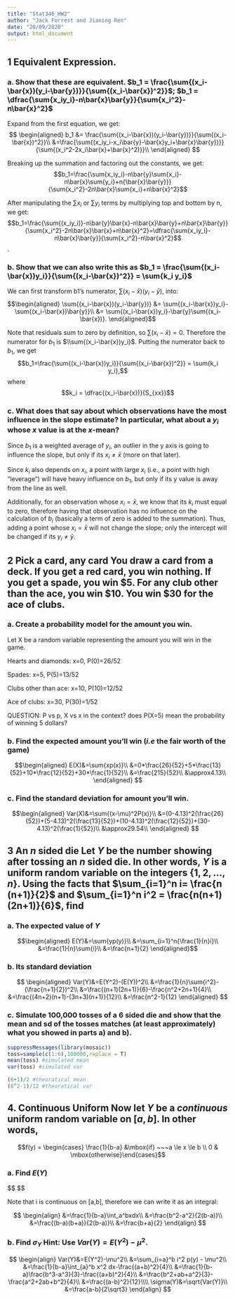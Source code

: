 ```yaml
---
title: "Stat346_HW2"
author: "Jack Forrest and Jianing Ren"
date: "20/09/2020"
output: html_document
---
```


## 1 Equivalent Expression.
### a. Show that these are equivalent. $b_1 = \frac{\sum{(x_i-\bar{x})(y_i-\bar{y})}}{\sum{(x_i-\bar{x})^2}}$; $b_1 = \dfrac{\sum{x_iy_i}-n\bar{x}\bar{y}}{\sum{x_i^2}-n\bar{x}^2}$

Expand from the first equation, we get:
$$
\begin{aligned}
b_1 &= \frac{\sum{(x_i-\bar{x})(y_i-\bar{y})}}{\sum{(x_i-\bar{x})^2}}\\
&=\frac{\sum{(x_iy_i-x_i\bar{y}-\bar{x}y_i+\bar{x}\bar{y})}}{\sum{(x_i^2-2x_i\bar{x}+\bar{x}^2)}}\\
\end{aligned}
$$

Breaking up the summation and factoring out the constants, we get:
$$b_1=\frac{\sum{x_iy_i}-n\bar{y}\sum{x_i}-n\bar{x}\sum{y_i}+n{\bar{x}\bar{y}}}{\sum{x_i^2}-2n\bar{x}\sum{x_i}+n\bar{x}^2}$$

After manipulating the $\sum{x_i}$ or $\sum{y_i}$ terms by multiplying top and bottom by n, we get: 
$$b_1=\frac{\sum{(x_iy_i)}-n\bar{y}\bar{x}-n\bar{x}\bar{y}+n\bar{x}\bar{y}}{\sum{x_i^2}-2n\bar{x}\bar{x}+n\bar{x}^2}=\dfrac{\sum{x_iy_i}-n\bar{x}\bar{y}}{\sum{x_i^2}-n\bar{x}^2}$$. 

### b. Show that we can also write this as $b_1 = \frac{\sum{(x_i-\bar{x})y_i}}{\sum{(x_i-\bar{x})^2}} = \sum{k_i y_i}$

We can first transform b1's numerator, $\sum{(x_i-\bar{x})(y_i-\bar{y})}$, into:
$$\begin{aligned}
\sum{(x_i-\bar{x})(y_i-\bar{y})} &= \sum{(x_i-\bar{x})y_i}-\sum{(x_i-\bar{x})\bar{y}}\\ 
&= \sum{(x_i-\bar{x})y_i}-\bar{y}\sum{(x_i-\bar{x})}.
\end{aligned}$$ 

Note that residuals sum to zero by definition, so $\sum{(x_i-\bar{x})}=0$. Therefore the numerator for $b_1$ is $\\sum{(x_i-\bar{x})y_i}$. Putting the numerator back to $b_1$, we get $$b_1=\frac{\sum{(x_i-\bar{x})y_i}}{\sum{(x_i-\bar{x})^2}} = \sum{k_i y_i},$$ where $$k_i =  \dfrac{(x_i-\bar{x})}{S_{xx}}$$

### c. What does that say about which observations have the most influence in the slope estimate? In particular, what about a $y_i$ whose $x$ value is at the $x$-mean? 

Since $b_1$ is a weighted average of $y_i$, an outlier in the y axis is going to influence the slope, but only if its $x_i \neq \bar{x}$ (more on that later). 

Since $k_i$ also depends on $x_i$, a point with large $x_i$ (i.e., a point with high "leverage") will have heavy influence on $b_1$, but only if its y value is away from the line as well. 

Additionally, for an observation whose $x_i=\bar{x}$, we know that its $k_i$ must equal to zero, therefore having that observation has no influence on the calculation of $b_i$ (basically a term of zero is added to the summation). Thus, adding a point whose $x_i=\bar{x}$ will not change the slope; only the intercept will be changed if its $y_i \neq \bar{y}$. 

## 2 **Pick a card, any card** You draw a card from a deck. If you get a red card, you win nothing. If you get a spade, you win \$5. For any club other than the ace, you win \$10. You win \$30 for the ace of clubs.

### a. Create a probability model for the amount you win.

Let X be a random variable representing the amount you will win in the game. 

Hearts and diamonds: x=0, P(0)=26/52

Spades: x=5, P(5)=13/52

Clubs other than ace: x=10, P(10)=12/52

Ace of clubs: x=30, P(30)=1/52

QUESTION: P vs p, X vs x in the context? does P(X=5) mean the probability of winning 5 dollars? 

### b. Find the expected amount you’ll win (*i.e* the fair worth of the game)
$$\begin{aligned}
E(X)&=\sum{xp(x)}\\
&=0*\frac{26}{52}+5*\frac{13}{52}+10*\frac{12}{52}+30*\frac{1}{52}\\
&=\frac{215}{52}\\
&\approx4.13\\
\end{aligned}
$$

### c. Find the standard deviation for amount you'll win.
$$\begin{aligned}
Var(X)&=\sum{(x-\mu)^2P(x)}\\
&=(0-4.13)^2(\frac{26}{52})+(5-4.13)^2(\frac{13}{52})+(10-4.13)^2(\frac{12}{52})+(30-4.13)^2(\frac{1}{52})\\
&\approx29.54\\
\end{aligned}
$$

## 3 **An *n* sided die** Let $Y$ be the number showing after tossing an *n* sided die. In other words, $Y$ is a uniform random variable  on the integers $\{1,2,\dots,n\}$. Using the facts that $\sum_{i=1}^n i= \frac{n (n+1)}{2}$ and $\sum_{i=1}^n i^2 = \frac{n(n+1)(2n+1)}{6}$, find

### a. The expected value of $Y$

$$\begin{aligned}
E(Y)&=\sum{yp(y)}\\
&=\sum_{i=1}^n{\frac{1}{n}i}\\
&=\frac{1}{n}\sum{i}\\
&=\frac{n+1}{2}
\end{aligned}$$

### b. Its standard deviation
$$
\begin{aligned}
Var(Y)&=E(Y^2)-(E(Y))^2\\
&=\frac{1}{n}\sum{i^2}-(\frac{n+1}{2})^2\\
&=\frac{(n+1)(2n+1)}{6}-\frac{n^2+2n+1}{4}\\
&=\frac{(4n+2)(n+1)-(3n+3)(n+1)}{12}\\
&=\frac{n^2-1}{12}
\end{aligned}
$$

### c. Simulate 100,000 tosses of a 6 sided die and show that the mean and sd of the tosses matches (at least approximately) what you showed in parts a) and b).

```r
suppressMessages(library(mosaic))
toss=sample(c(1:6),100000,replace = T)
mean(toss) #simulated mean
var(toss) #simulated var

(6+1)/2 #theoratical mean
(6^2-1)/12 #theoratical var
```

## 4. **Continuous Uniform** Now let $Y$ be a *continuous* uniform random variable on $[a,b]$. In other words, 
$$f(y) =  \begin{cases} \frac{1}{b-a} &\mbox{if} ~~~a \le x \le b \\ 
0 & \mbox{otherwise}\end{cases}$$

### a. Find $E(Y)$

$$
\begin{align}
E(Y)&=\sum{xp(x)}\\
&=\frac{1}{b-a}\sum_{i-a}^bi\\

\end{align}
$$

Note that i is continuous on [a,b], therefore we can write it as an integral:

$$
\begin{align}
&=\frac{1}{b-a}\int_a^bxdx\\
&=\frac{b^2-a^2}{2(b-a)}\\
&=\frac{(b-a)(b+a)}{2(b-a)}\\
&=\frac{b+a}{2}
\end{align}
$$

### b. Find $\sigma_Y$ Hint: Use $Var(Y) = E(Y^2) - \mu^2$.
$$
\begin{align}
Var(Y)&=E(Y^2)-\mu^2\\
&=\sum_{i=a}^b i^2 p(y) - \mu^2\\
&=\frac{1}{b-a}\int_{a}^b x^2 dx-\frac{(a+b)^2}{4}\\
&=\frac{1}{b-a}\frac{b^3-a^3}{3}-\frac{(a+b)^2}{4}\\
&=\frac{b^2+ab+a^2}{3}-\frac{a^2+2ab+b^2}{4}\\
&=\frac{(a-b)^2}{12}\\\\
\sigma(Y)&=\sqrt{Var(Y)}\\
&=\frac{a-b}{2\sqrt3}
\end{align}
$$